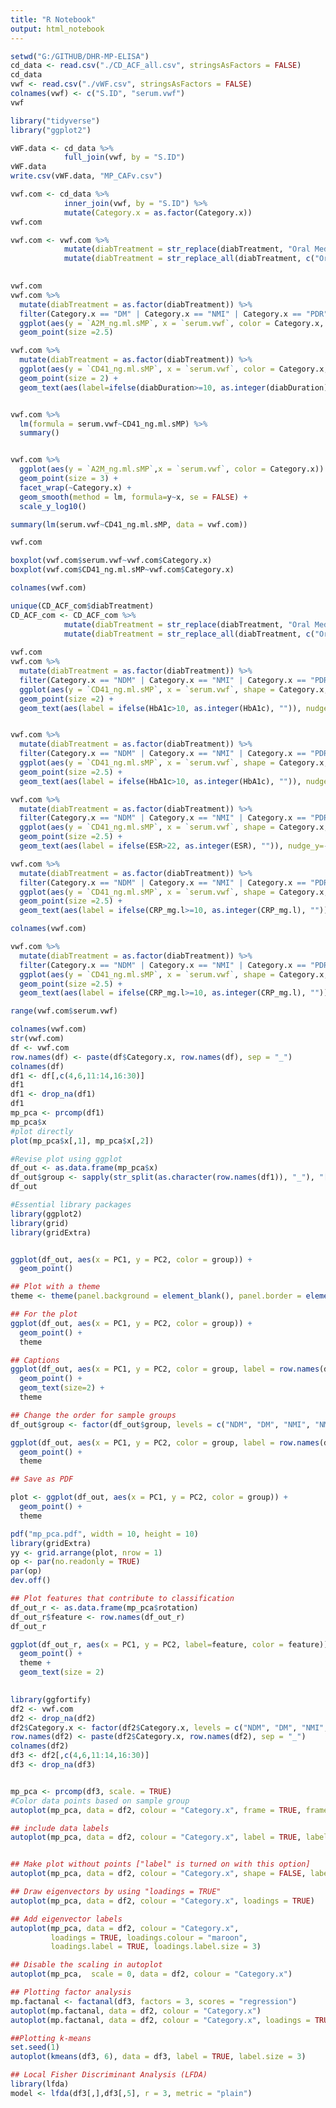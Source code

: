 ```yaml
---
title: "R Notebook"
output: html_notebook
---
```

```r
setwd("G:/GITHUB/DHR-MP-ELISA")
cd_data <- read.csv("./CD_ACF_all.csv", stringsAsFactors = FALSE)
cd_data
vwf <- read.csv("./vWF.csv", stringsAsFactors = FALSE)
colnames(vwf) <- c("S.ID", "serum.vwf")
vwf

```

```r
library("tidyverse")
library("ggplot2")
```

```r
vWF.data <- cd_data %>%
            full_join(vwf, by = "S.ID") 
vWF.data
write.csv(vWF.data, "MP_CAFv.csv")

vwf.com <- cd_data %>%
            inner_join(vwf, by = "S.ID") %>%
            mutate(Category.x = as.factor(Category.x))
vwf.com
```

```r

vwf.com <- vwf.com %>% 
            mutate(diabTreatment = str_replace(diabTreatment, "Oral Medicines\\+Insulin\\(3Yrs\\)|Oral Medicine \\+Insulin|Oral Medicines\\+Insulin ", "Oral Medicines\\+Insulin")) %>%
            mutate(diabTreatment = str_replace_all(diabTreatment, c("Oral Medicines "="Oral Medicines", "Nil"="No"))) 
            
```

```r
vwf.com
vwf.com %>%
  mutate(diabTreatment = as.factor(diabTreatment)) %>%
  filter(Category.x == "DM" | Category.x == "NMI" | Category.x == "PDR") %>%
  ggplot(aes(y = `A2M_ng.ml.sMP`, x = `serum.vwf`, color = Category.x, shape = diabTreatment, label = diabDuration )) +
  geom_point(size =2.5) 

vwf.com %>%
  mutate(diabTreatment = as.factor(diabTreatment)) %>%
  ggplot(aes(y = `CD41_ng.ml.sMP`, x = `serum.vwf`, color = Category.x, shape = diabTreatment, label = diabDuration )) +
  geom_point(size = 2) +
  geom_text(aes(label=ifelse(diabDuration>=10, as.integer(diabDuration), ""), nudge_x=-0.3)) 


vwf.com %>%
  lm(formula = serum.vwf~CD41_ng.ml.sMP) %>%
  summary()


vwf.com %>%
  ggplot(aes(y = `A2M_ng.ml.sMP`,x = `serum.vwf`, color = Category.x)) +
  geom_point(size = 3) + 
  facet_wrap(~Category.x) +
  geom_smooth(method = lm, formula=y~x, se = FALSE) +
  scale_y_log10()

summary(lm(serum.vwf~CD41_ng.ml.sMP, data = vwf.com))

vwf.com

boxplot(vwf.com$serum.vwf~vwf.com$Category.x)
boxplot(vwf.com$CD41_ng.ml.sMP~vwf.com$Category.x)

```
```r
colnames(vwf.com)
```

```r
unique(CD_ACF_com$diabTreatment)
CD_ACF_com <- CD_ACF_com %>% 
            mutate(diabTreatment = str_replace(diabTreatment, "Oral Medicines\\+Insulin\\(3Yrs\\)|Oral Medicine \\+Insulin|Oral Medicines\\+Insulin ", "Oral Medicines\\+Insulin")) %>%
            mutate(diabTreatment = str_replace_all(diabTreatment, c("Oral Medicines "="Oral Medicines", "Nil"="No", "Diet Control Only|Siddha Treatment" = "No"))) 
            
vwf.com
vwf.com %>%
  mutate(diabTreatment = as.factor(diabTreatment)) %>%
  filter(Category.x == "NDM" | Category.x == "NMI" | Category.x == "PDR") %>%
  ggplot(aes(y = `CD41_ng.ml.sMP`, x = `serum.vwf`, shape = Category.x, color = diabTreatment)) +
  geom_point(size =2) + 
  geom_text(aes(label = ifelse(HbA1c>10, as.integer(HbA1c), "")), nudge_y=-0.3, nudge_x=-0.3, size = 2)


vwf.com %>%
  mutate(diabTreatment = as.factor(diabTreatment)) %>%
  filter(Category.x == "NDM" | Category.x == "NMI" | Category.x == "PDR") %>%
  ggplot(aes(y = `CD41_ng.ml.sMP`, x = `serum.vwf`, shape = Category.x, color = diabTreatment)) +
  geom_point(size =2.5) + 
  geom_text(aes(label = ifelse(HbA1c>10, as.integer(HbA1c), "")), nudge_y=-0.3, nudge_x=-0.3, size =2.5) 

vwf.com %>%
  mutate(diabTreatment = as.factor(diabTreatment)) %>%
  filter(Category.x == "NDM" | Category.x == "NMI" | Category.x == "PDR") %>%
  ggplot(aes(y = `CD41_ng.ml.sMP`, x = `serum.vwf`, shape = Category.x, color = diabTreatment)) +
  geom_point(size =2.5) + 
  geom_text(aes(label = ifelse(ESR>22, as.integer(ESR), "")), nudge_y=-0.3, nudge_x=-0.3, size =2.5) 

vwf.com %>%
  mutate(diabTreatment = as.factor(diabTreatment)) %>%
  filter(Category.x == "NDM" | Category.x == "NMI" | Category.x == "PDR") %>%
  ggplot(aes(y = `CD41_ng.ml.sMP`, x = `serum.vwf`, shape = Category.x, color = diabTreatment)) +
  geom_point(size =2.5) + 
  geom_text(aes(label = ifelse(CRP_mg.l>=10, as.integer(CRP_mg.l), "")), nudge_y=-0.3, nudge_x=-0.3, size =2.5) 

colnames(vwf.com)

vwf.com %>%
  mutate(diabTreatment = as.factor(diabTreatment)) %>%
  filter(Category.x == "NDM" | Category.x == "NMI" | Category.x == "PDR") %>%
  ggplot(aes(y = `CD41_ng.ml.sMP`, x = `serum.vwf`, shape = Category.x, color = diabTreatment)) +
  geom_point(size =2.5) + 
  geom_text(aes(label = ifelse(CRP_mg.l>=10, as.integer(CRP_mg.l), "")), nudge_y=-0.3, nudge_x=-0.3, size =2.5) 

range(vwf.com$serum.vwf)
```
```r
colnames(vwf.com)
str(vwf.com)
df <- vwf.com
row.names(df) <- paste(df$Category.x, row.names(df), sep = "_")
colnames(df)
df1 <- df[,c(4,6,11:14,16:30)] 
df1
df1 <- drop_na(df1)
df1
mp_pca <- prcomp(df1)
mp_pca$x
#plot directly
plot(mp_pca$x[,1], mp_pca$x[,2])

#Revise plot using ggplot
df_out <- as.data.frame(mp_pca$x)
df_out$group <- sapply(str_split(as.character(row.names(df1)), "_"), "[[", 1)
df_out

#Essential library packages
library(ggplot2)
library(grid)
library(gridExtra)


ggplot(df_out, aes(x = PC1, y = PC2, color = group)) +
  geom_point()

## Plot with a theme
theme <- theme(panel.background = element_blank(), panel.border = element_rect(fill = NA), panel.grid.major = element_blank(), strip.background = element_blank(), axis.text.x = element_text(colour = "black"), axis.ticks = element_line(colour = "black"), plot.margin = unit(c(1,1,1,1), "line"))

## For the plot
ggplot(df_out, aes(x = PC1, y = PC2, color = group)) +
  geom_point() +
  theme

## Captions
ggplot(df_out, aes(x = PC1, y = PC2, color = group, label = row.names(df1))) +
  geom_point() +
  geom_text(size=2) +
  theme

## Change the order for sample groups
df_out$group <- factor(df_out$group, levels = c("NDM", "DM", "NMI", "NMO", "NS", "PDR"))

ggplot(df_out, aes(x = PC1, y = PC2, color = group, label = row.names(df1))) +
  geom_point() +
  theme 

## Save as PDF

plot <- ggplot(df_out, aes(x = PC1, y = PC2, color = group)) +
  geom_point() +
  theme

pdf("mp_pca.pdf", width = 10, height = 10)
library(gridExtra)
yy <- grid.arrange(plot, nrow = 1)
op <- par(no.readonly = TRUE)
par(op)
dev.off()

## Plot features that contribute to classification
df_out_r <- as.data.frame(mp_pca$rotation)
df_out_r$feature <- row.names(df_out_r)
df_out_r

ggplot(df_out_r, aes(x = PC1, y = PC2, label=feature, color = feature)) +
  geom_point() +
  theme +
  geom_text(size = 2)
  
```
```r

library(ggfortify)
df2 <- vwf.com
df2 <- drop_na(df2)
df2$Category.x <- factor(df2$Category.x, levels = c("NDM", "DM", "NMI", "NMO", "NS", "PDR"))
row.names(df2) <- paste(df2$Category.x, row.names(df2), sep = "_")
colnames(df2)
df3 <- df2[,c(4,6,11:14,16:30)] 
df3 <- drop_na(df3)


mp_pca <- prcomp(df3, scale. = TRUE)
#Color data points based on sample group
autoplot(mp_pca, data = df2, colour = "Category.x", frame = TRUE, frame.type = "norm")

## include data labels
autoplot(mp_pca, data = df2, colour = "Category.x", label = TRUE, label.size = 2) 


## Make plot without points ["label" is turned on with this option]
autoplot(mp_pca, data = df2, colour = "Category.x", shape = FALSE, label.size = 2)

## Draw eigenvectors by using "loadings = TRUE"
autoplot(mp_pca, data = df2, colour = "Category.x", loadings = TRUE)

## Add eigenvector labels
autoplot(mp_pca, data = df2, colour = "Category.x", 
         loadings = TRUE, loadings.colour = "maroon",
         loadings.label = TRUE, loadings.label.size = 3)

## Disable the scaling in autoplot
autoplot(mp_pca,  scale = 0, data = df2, colour = "Category.x")

## Plotting factor analysis
mp.factanal <- factanal(df3, factors = 3, scores = "regression")
autoplot(mp.factanal, data = df2, colour = "Category.x")
autoplot(mp.factanal, data = df2, colour = "Category.x", loadings = TRUE, loadings.label = TRUE, loadings.label.size = 3)

##Plotting k-means
set.seed(1)
autoplot(kmeans(df3, 6), data = df3, label = TRUE, label.size = 3)

## Local Fisher Discriminant Analysis (LFDA)
library(lfda)
model <- lfda(df3[,],df3[,5], r = 3, metric = "plain")

```

